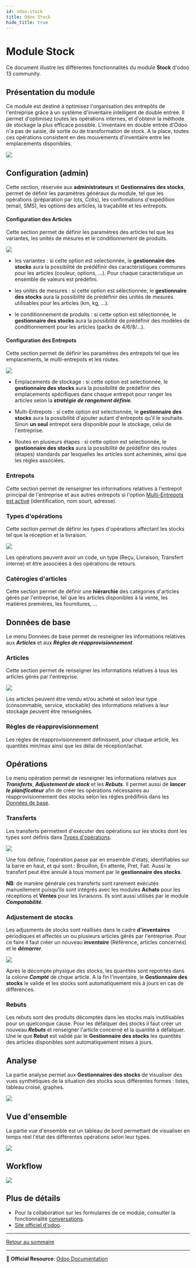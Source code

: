 ```yaml
---
id: odoo-stock
title: Odoo Stock
hide_title: true
---
```




# Module Stock

Ce document illustre les différentes fonctionnalités du module **Stock** d'odoo 13 community. 

## Présentation du module

Ce module est destiné à optimisez l'organisation des entrepôts de l'entreprise grâce à un système d'inventaire intelligent de double entrée. Il permet d'optimisez toutes les opérations internes, et d'obtenir la méthode de stockage la plus efficace possible. L'inventaire en double entrée d'Odoo n'a pas de saisie, de sortie ou de transformation de stock. A la place, toutes ces opérations consistent en des mouvements d'inventaire entre les emplacements disponibles.

![](./images/stock-overview.png)

## Configuration (admin)

Cette section, réservée aux **administrateurs** et **Gestionnaires des stocks**, permet de définir les paramètres généraux du module, tel que les opérations (préparation par lots, Colis), les confirmations d'expédition (email, SMS), les options des articles, la traçabilité et les entrepots.

#### Configuration des Articles

Cette section permet de définir les paramètres des articles tel que les variantes, les unités de mesures et le conditionnement de produits.

![](./images/stock-config-article.png)

* les variantes : si cette option est selectionnée, le **gestionnaire des stocks** aura la possibilité de prédéfinir des caractéristiques communes pour les articles (couleur, options, ...). Pour chaque caractéristique un ensemble de valeurs est prédéfini. 

* les unités de mesures : si cette option est sélectionnée, le **gestionnaire des stocks** aura la possibilité de prédéfinir des unités de mesures utilisables pour les articles (km, kg, ...).

* le conditionnement de produits : si cette option est sélectionnée, le **gestionnaire des stocks** aura la possibilité de prédéfinir des modèles de conditionnement pour les articles (packs de 4/6/8/...).

#### Configuration des Entrepots

Cette section permet de définir les paramètres des entrepots tel que les emplacements, le multi-entrepots et les routes.

![](./images/stock-config-entrepot.png)

* Emplacements de stockage : si cette option est selectionnée, le **gestionnaire des stocks** aura la possibilité de prédéfinir des emplacements spécifiques dans chaque entrepot pour ranger les articles selon la **_stratégie de rangement définie_**.

* Multi-Entrepots : si cette option est selectionnée, le **gestionnaire des stocks** aura la possibilité d'ajouter autant d'entrepots qu'il le souhaite. Sinon **un seul** entrepot sera disponible pour le stockage, celui de l'entreprise.

* Routes en plusieurs étapes : si cette option est selectionnée, le **gestionnaire des stocks** aura la possibilité de prédéfinir des routes (étapes) standards par lesquelles les articles sont acheminés, ainsi que les règles associées.

### Entrepots

Cette section permet de renseigner les informations relatives à l'entrepot principal de l'entreprise et aux autres entrepots si l'option [Multi-Entrepots est activé](#configuration-des-entrepots) (identification, nom sourt, adresse).

### Types d'opérations

Cette section permet de définir les types d'opérations affectant les stocks tel que la réception et la livraison.

![](./images/stock-type-operation.png)

Les opérations peuvent avoir un code, un type (Reçu, Livraison, Transfert interne) et être associées à des opérations de retours.

### Catérogies d'articles

Cette section permet de définir une **hiérarchie** des catégories d'articles gérés par l'entreprise, tel que les articles disponibles à la vente, les matières premières, les fournitures, ...

## Données de base

Le menu Données de base permet de resneigner les informations relatives aux **_Articles_** et aux **_Règles de réapprovisionnement_**.

### Articles

Cette section permet de renseigner les informations relatives à tous les articles gérés par l'entreprise.

![](./images/stock-article.png)

Les articles peuvent être vendu et/ou acheté et selon leur type (consommable, service, stockable) des informations relatives à leur stockage peuvent être renseignées.

### Règles de réapprovisionnement

Les règles de réapprovisionnement définissent, pour chaque article, les quantités min/max ainsi que les délai de réception/achat.

## Opérations

Le menu opération permet de resneigner les informations relatives aux **_Transferts_**, **_Adjustement de stock_** et les **_Rebuts_**. Il permet aussi de **_lancer le planificateur_** afin de créer les opérations nécessaires au réapprovisionnement des stocks selon les régles prédifinis dans les [Données de base](#données-de-base).

### Transferts

Les transferts permettent d'exécuter des opérations sur les stocks dont les types sont définis dans [Types d'opérations](#types-dopérations).

![](./images/stock-transfert.png)

Une fois définie, l'opération passe par en ensemble d'états, identifiables sur la barre en haut, et qui sont : Brouillon, En attente, Pret, Fait. Aussi le transfert peut être annulé à tous moment par le **gestionnaire des stocks**.

**NB**: de manière générale ces transferts sont rarement exécutés manuellement puisqu'ils sont intégrés avec les modules **Achats** pour les réceptions et **Ventes** pour les livraisons. Ils sont aussi utilisés par le module **_Compatabilité_**.

### Adjustement de stocks

Les adjusments de stocks sont réallisés dans le cadre **d'inventaires** périodiques et affectes un ou plusieurs articles gérés par l'entreprise. Pour ce faire il faut créer un nouveau **_inventaire_** (Référence, articles concernés) et le **_démarrer_**.

![](./images/stock-inventaire.png)

Après le décompte physique des stocks, les quantités sont repotrtés dans la colone **_Compté_** de chque article. A la fin l'inventaire, le **Gestionnaire des stocks** le valide et les stocks sont automatiquement mis à jours en cas de différences.

### Rebuts

Les rebuts sont des produits décomptés dans les stocks mais inutilisables pour un quelconque cause. Pour les défalquer des stocks il faut créer un nouveau **_Rebuts_** et renseigner l'article concerné et la quantité à défalquer. Une le que **Rebut** est validé par le **Gestionnaire des stocks** les quantités des articles disponibles sont automatiquement mises à jours.

## Analyse

La partie analyse permet aux **Gestionnaires des stocks** de visualiser des vues synthétiques de la situation des stocks sous différentes formes : listes, tableau croisé, graphes.

![](./images/stock-analyse.png)

## Vue d'ensemble

La partie vue d'ensemble est un tableau de bord permettant de visualiser en temps réel l'état des différentes opérations selon leur types.

![](./images/stock-vue-ensemble.png)

## Workflow

![](./diagrams/exports/activity-stock/activity-stocks.png)

## Plus de détails

- Pour la collaboration sur les formulaires de ce module, consulter la fonctionnalité [conversations](./odoo-conversations.mdx).
- [Site officiel d'odoo](https://www.odoo.com/fr_FR/page/warehouse).  

----
[Retour au sommaire](./odoo-deploy-guidelines.mdx)


----
🔗 **Official Resource**: [Odoo Documentation](https://www.odoo.com/documentation)

